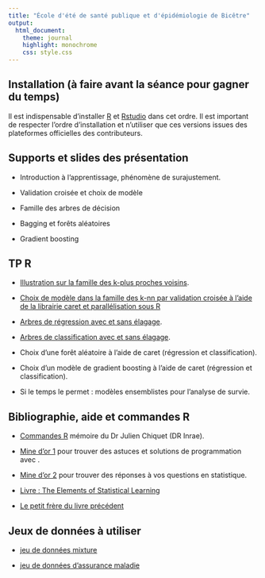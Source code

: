 ```yaml
---
title: "École d'été de santé publique et d'épidémiologie de Bicêtre"
output:
  html_document:
    theme: journal
    highlight: monochrome
    css: style.css
---
```


## Installation (à faire avant la séance pour gagner du temps) 

Il est indispensable d'installer [R](https://cran.r-project.org/) et [Rstudio](https://posit.co/download/rstudio-desktop/) dans cet ordre. Il est important de respecter l'ordre d'installation et n'utiliser que ces versions issues des plateformes officielles des contributeurs.

## Supports et slides des présentation 

 - Introduction à l'apprentissage, phénomène de surajustement. 
 
 - Validation croisée et choix de modèle 

 - Famille des arbres de décision 
 
 - Bagging et forêts aléatoires
 
 - Gradient boosting 

## TP R 

- [Illustration sur la famille des k-plus proches voisins](http://masedki.github.io/formations/rcode/code_intro.R).

- [Choix de modèle dans la famille des k-nn par validation croisée à l'aide de la librairie caret et parallélisation sous R](http://masedki.github.io/formations/rcode/cv_knn.R) 
  
- [Arbres de régression avec et sans élagage](http://masedki.github.io/formations/rcode/rpart_reg.R). 

- [Arbres de classification avec et sans élagage](http://masedki.github.io/formations/rcode/rpart_classif.R). 

- Choix d'une forêt aléatoire à l'aide de caret (régression et classification). 

- Choix d'un modèle de gradient boosting à l'aide de caret (régression et classification). 

- Si le temps le permet : modèles ensemblistes pour l'analyse de survie. 

## Bibliographie, aide et commandes R

 - [Commandes R](http://masedki.github.io/formations/pdfs/commandes_r.pdf) mémoire du Dr Julien Chiquet (DR Inrae).
 
 - [Mine d'or 1](https://stackoverflow.com/) pour trouver des astuces et solutions de programmation avec \textsf{R}.
 
 - [Mine d'or 2](https://stats.stackexchange.com/) pour trouver des réponses à vos questions en statistique.  
 
 - [Livre : The Elements of Statistical Learning](https://hastie.su.domains/Papers/ESLII.pdf)
 
 - [Le petit frère du livre précédent](https://hastie.su.domains/ISLR2/ISLRv2_website.pdf)
 
## Jeux de données à utiliser 

- [jeu de données mixture](http://masedki.github.io/formations/datasets/mixture_example.rda) 


- [jeu de données d'assurance maladie](http://masedki.github.io/formations/datasets/insurance.rda) 
 
<!-- - [Livre : analyse de survie appliquée avec R](http://masedki.github.io/formations/pdfs/survival_analysis_book.pdf)  -->


 

<!-- Si vous avez des questions, n'hésitez pas à m'écrire à mon adresse mail disponible sur la [page principale](masedki.github.io). Parfois le navigateur bloque le téléchargement du code R, n'oubliez pas de confirmer le téléchargement.  -->
